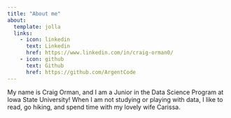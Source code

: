 ```yaml
---
title: "About me"
about: 
  template: jolla
  links:
    - icon: linkedin
      text: Linkedin
      href: https://www.linkedin.com/in/craig-orman0/
    - icon: github
      text: Github
      href: https://github.com/ArgentCode
---
```


My name is Craig Orman, and I am a Junior in the Data Science Program at Iowa State University! When I am not studying or playing with data, I like to read, go hiking, and spend time with my lovely wife Carissa. 
